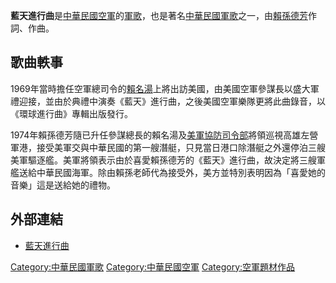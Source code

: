 {{多個問題|
{{original research|time=2016-08-26T16:33:34+00:00}}
{{unreferenced|time=2016-08-26T16:33:34+00:00}}
}}
'''藍天進行曲'''是[[中華民國空軍|中華民國空軍]]的[[軍歌|軍歌]]，也是著名[[中華民國|中華民國]][[軍歌|軍歌]]之一，由[[賴孫德芳|賴孫德芳]]作詞、作曲。

==歌曲軼事==
1969年當時擔任空軍總司令的[[賴名湯|賴名湯]]上將出訪美國，由美國空軍參謀長{{tsl|en|John Dale Ryan|約翰·戴爾·雷恩|雷恩上將}}以盛大軍禮迎接，並由{{tsl|en|Robins Air Force Base#Air Force Bands|美國空軍樂隊}}於典禮中演奏《藍天》進行曲，之後美國空軍樂隊更將此曲錄音，以《環球進行曲》專輯出版發行。

1974年賴孫德芳隨已升任參謀總長的賴名湯及[[美軍協防台灣司令部|美軍協防司令部]]將領巡視高雄左營軍港，接受美軍交與中華民國的第一艘潛艇，只見當日港口除潛艇之外還停泊三艘美軍驅逐艦。美軍將領表示由於喜愛賴孫德芳的《藍天》進行曲，故決定將三艘軍艦送給中華民國海軍。除由賴孫老師代為接受外，美方並特別表明因為「喜愛她的音樂」這是送給她的禮物。

== 外部連結 ==
* [https://www.youtube.com/watch?v=BOVB_JS-0jg 藍天進行曲]

[[Category:中華民國軍歌|Category:中華民國軍歌]]
[[Category:中華民國空軍|Category:中華民國空軍]]
[[Category:空軍題材作品|Category:空軍題材作品]]